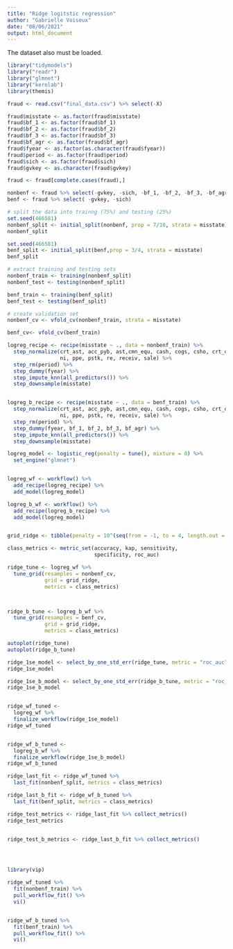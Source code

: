 ```yaml
---
title: "Ridge logitstic regression"
author: "Gabrielle Voiseux"
date: "08/06/2021"
output: html_document
---
```



The dataset also must be loaded.


```r
library("tidymodels")
library("readr")
library("glmnet")
library("kernlab")
library(themis)
```


```r
fraud <- read.csv("final_data.csv") %>% select(-X)

```


```r
fraud$misstate <- as.factor(fraud$misstate)
fraud$bf_1 <- as.factor(fraud$bf_1)
fraud$bf_2 <- as.factor(fraud$bf_2)
fraud$bf_3 <- as.factor(fraud$bf_3)
fraud$bf_agr <- as.factor(fraud$bf_agr)
fraud$fyear <- as.factor(as.character(fraud$fyear))
fraud$period <- as.factor(fraud$period)
fraud$sich <- as.factor(fraud$sich)
fraud$gvkey <- as.character(fraud$gvkey)

fraud <- fraud[complete.cases(fraud),]

nonbenf <- fraud %>% select(-gvkey, -sich, -bf_1, -bf_2, -bf_3, -bf_agr)
benf <- fraud %>% select( -gvkey, -sich)

```


```r
# split the data into trainng (75%) and testing (25%)
set.seed(466581)
nonbenf_split <- initial_split(nonbenf, prop = 7/10, strata = misstate)
nonbenf_split

set.seed(466581)
benf_split <- initial_split(benf,prop = 3/4, strata = misstate)
benf_split

# extract training and testing sets
nonbenf_train <- training(nonbenf_split)
nonbenf_test <- testing(nonbenf_split)

benf_train <- training(benf_split)
benf_test <- testing(benf_split)

```


```r
# create validation set
nonbenf_cv <- vfold_cv(nonbenf_train, strata = misstate)

benf_cv<- vfold_cv(benf_train)
```


```r
logreg_recipe <- recipe(misstate ~ ., data = nonbenf_train) %>% 
  step_normalize(crt_ast, acc_pyb, ast,cmn_equ, cash, cogs, csho, crt_dbt, lt_db_is, lt_db, dpr_amrt,ibei, invt, ivao, st_inv, crt_liab, liab,
                 ni, ppe, pstk, re, receiv, sale) %>% 
  step_rm(period) %>%
  step_dummy(fyear) %>%
  step_impute_knn(all_predictors()) %>%
  step_downsample(misstate)


logreg_b_recipe <- recipe(misstate ~ ., data = benf_train) %>% 
  step_normalize(crt_ast, acc_pyb, ast,cmn_equ, cash, cogs, csho, crt_dbt, lt_db_is, lt_db, dpr_amrt,ibei, invt, ivao, st_inv, crt_liab, liab,
                 ni, ppe, pstk, re, receiv, sale) %>% 
  step_rm(period) %>%
  step_dummy(fyear, bf_1, bf_2, bf_3, bf_agr) %>%
  step_impute_knn(all_predictors()) %>%
  step_downsample(misstate)
```


```r
logreg_model <- logistic_reg(penalty = tune(), mixture = 0) %>% 
  set_engine("glmnet")


logreg_wf <- workflow() %>% 
  add_recipe(logreg_recipe) %>% 
  add_model(logreg_model)

logreg_b_wf <- workflow() %>% 
  add_recipe(logreg_b_recipe) %>% 
  add_model(logreg_model)


grid_ridge <- tibble(penalty = 10^(seq(from = -1, to = 4, length.out = 100)))

class_metrics <- metric_set(accuracy, kap, sensitivity,
                            specificity, roc_auc)

```


```r

ridge_tune <- logreg_wf %>% 
  tune_grid(resamples = nonbenf_cv, 
            grid = grid_ridge,
            metrics = class_metrics)



ridge_b_tune <- logreg_b_wf %>% 
  tune_grid(resamples = benf_cv, 
            grid = grid_ridge,
            metrics = class_metrics)

autoplot(ridge_tune)
autoplot(ridge_b_tune)
```


```r
ridge_1se_model <- select_by_one_std_err(ridge_tune, metric = "roc_auc", desc(penalty))
ridge_1se_model

ridge_1se_b_model <- select_by_one_std_err(ridge_b_tune, metric = "roc_auc", desc(penalty))
ridge_1se_b_model


ridge_wf_tuned <- 
  logreg_wf %>% 
  finalize_workflow(ridge_1se_model)
ridge_wf_tuned


ridge_wf_b_tuned <- 
  logreg_b_wf %>% 
  finalize_workflow(ridge_1se_b_model)
ridge_wf_b_tuned
```


```r
ridge_last_fit <- ridge_wf_tuned %>% 
  last_fit(nonbenf_split, metrics = class_metrics)

ridge_last_b_fit <- ridge_wf_b_tuned %>% 
  last_fit(benf_split, metrics = class_metrics)

ridge_test_metrics <- ridge_last_fit %>% collect_metrics()
ridge_test_metrics


ridge_test_b_metrics <- ridge_last_b_fit %>% collect_metrics()




library(vip)

ridge_wf_tuned %>%
  fit(nonbenf_train) %>%
  pull_workflow_fit() %>%
  vi()


ridge_wf_b_tuned %>%
  fit(benf_train) %>%
  pull_workflow_fit() %>%
  vi()

```



